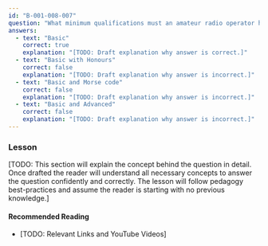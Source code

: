 ```yaml
---
id: "B-001-008-007"
question: "What minimum qualifications must an amateur radio operator hold to operate cross-band repeaters?"
answers:
  - text: "Basic"
    correct: true
    explanation: "[TODO: Draft explanation why answer is correct.]"
  - text: "Basic with Honours"
    correct: false
    explanation: "[TODO: Draft explanation why answer is incorrect.]"
  - text: "Basic and Morse code"
    correct: false
    explanation: "[TODO: Draft explanation why answer is incorrect.]"
  - text: "Basic and Advanced"
    correct: false
    explanation: "[TODO: Draft explanation why answer is incorrect.]"
---
```


### Lesson

[TODO: This section will explain the concept behind the question in detail. Once drafted the reader will understand all necessary concepts to answer the question confidently and correctly. The lesson will follow pedagogy best-practices and assume the reader is starting with no previous knowledge.]

#### Recommended Reading

- [TODO: Relevant Links and YouTube Videos]
